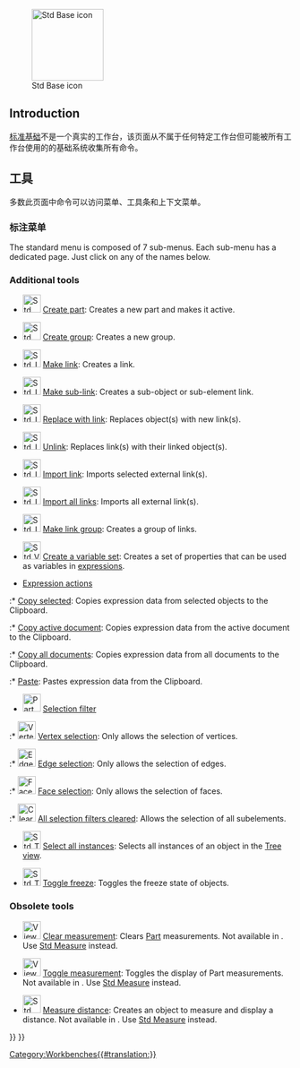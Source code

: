 <languages/>

{{Docnav
|[[Workbenches|Workbenches]]
|[[Assembly_Workbench|Assembly Workbench]]
|IconL=
|IconR=Workbench_Assembly.svg
}}

[[Image:Freecad.svg|thumb|128px|Std Base icon]]

{{TOCright}}

==Introduction==

<div class="mw-translate-fuzzy">
[[Std_Base/zh-hans|标准基础]]不是一个真实的工作台，该页面从不属于任何特定工作台但可能被所有工作台使用的的基础系统收集所有命令。
</div>

<span id="Tools"></span>
<div class="mw-translate-fuzzy">
== 工具 ==
</div>

<div class="mw-translate-fuzzy">
多数此页面中命令可以访问菜单、工具条和上下文菜单。
</div>

<span id="Standard_menu_tools"></span>
<div class="mw-translate-fuzzy">
=== 标注菜单 ===
</div>

The standard menu is composed of 7 sub-menus. Each sub-menu has a dedicated page. Just click on any of the names below.

<!--Please keep info below synchronized with Std_Base, Standard_Menu, Std_File_Menu etc.-->
{{StdMenu
|
[[Std_File_Menu|File]]
&nbsp;&nbsp;&nbsp;
[[Std_Edit_Menu|Edit]]
&nbsp;&nbsp;&nbsp;
[[Std_View_Menu|View]]
&nbsp;&nbsp;&nbsp;
[[Std_Tools_Menu|Tools]]
&nbsp;&nbsp;&nbsp;
[[Std_Macro_Menu|Macro]]
&nbsp;&nbsp;&nbsp;
[[Std_Windows_Menu|Windows]]
&nbsp;&nbsp;&nbsp;
[[Std_Help_Menu|Help]]
}}

===Additional tools===

* [[File:Std_Part.svg|32px]] [[Std_Part|Create part]]: Creates a new part and makes it active.

* [[File:Std_Group.svg|32px]] [[Std_Group|Create group]]: Creates a new group.

* [[File:Std_LinkMake.svg|32px]] [[Std_LinkMake|Make link]]: Creates a link.

* [[File:Std_LinkMakeRelative.svg|32px]] [[Std_LinkMakeRelative|Make sub-link]]: Creates a sub-object or sub-element link.

* [[File:Std_LinkReplace.svg|32px]] [[Std_LinkReplace|Replace with link]]: Replaces object(s) with new link(s).

* [[File:Std_LinkUnlink.svg|32px]] [[Std_LinkUnlink|Unlink]]: Replaces link(s) with their linked object(s).

* [[File:Std_LinkImport.svg|32px]] [[Std_LinkImport|Import link]]: Imports selected external link(s).

* [[File:Std_LinkImportAll.svg|32px]] [[Std_LinkImportAll|Import all links]]: Imports all external link(s).

* [[File:Std_LinkMakeGroup.svg|32px]] [[Std_LinkMakeGroup|Make link group]]: Creates a group of links.

* [[File:Std_VarSet.svg|32px]] [[Std_VarSet|Create a variable set]]: Creates a set of properties that can be used as variables in [[Expressions|expressions]]. {{Version|1.0}}

* [[Std_Expressions|Expression actions]]

:* [[Std_Expressions#Copy_selected|Copy selected]]: Copies expression data from selected objects to the Clipboard.

:* [[Std_Expressions#Copy_active_document|Copy active document]]: Copies expression data from the active document to the Clipboard.

:* [[Std_Expressions#Copy_all_documents|Copy all documents]]: Copies expression data from all documents to the Clipboard.

:* [[Std_Expressions#Paste|Paste]]: Pastes expression data from the Clipboard.

* [[Image:Part_SelectFilter.svg|32px]] [[Part_SelectFilter|Selection filter]] {{Emphasis|-- Available if the [[Part_Workbench|Part Workbench]] or the [[PartDesign_Workbench|PartDesign Workbench]] has been loaded.}} {{Version|1.0}}

:* [[Image:Vertex-selection.svg|32px]] [[Part_SelectFilter#Vertex_selection|Vertex selection]]: Only allows the selection of vertices.

:* [[Image:Edge-selection.svg|32px]] [[Part_SelectFilter#Edge_selection|Edge selection]]: Only allows the selection of edges.

:* [[Image:Face-selection.svg|32px]] [[Part_SelectFilter#Face_selection|Face selection]]: Only allows the selection of faces.

:* [[Image:Clear-selection.svg|32px]] [[Part_SelectFilter#All_selection_filters_cleared|All selection filters cleared]]: Allows the selection of all subelements.

* [[File:Std_TreeSelectAllInstances.svg|32px]] [[Std_TreeSelectAllInstances|Select all instances]]: Selects all instances of an object in the [[Tree_view|Tree view]].

* [[File:Std_ToggleFreeze.svg|32px]] [[Std_ToggleFreeze|Toggle freeze]]: Toggles the freeze state of objects. {{Emphasis|-- Not available in the [[PartDesign_Workbench|PartDesign Workbench]].}} {{Version|1.0}}

===Obsolete tools===

* [[Image:View_Measure_Clear_All.svg|32px]] [[View_Measure_Clear_All|Clear measurement]]: Clears [[Part_Workbench|Part]]  measurements. Not available in {{VersionPlus|1.0}}. Use [[Std Measure|Std Measure]] instead.

* [[Image:View_Measure_Toggle_All.svg|32px]] [[View_Measure_Toggle_All|Toggle measurement]]: Toggles the display of Part measurements. Not available in {{VersionPlus|1.0}}. Use [[Std Measure|Std Measure]] instead.

* [[Image:Std_MeasureDistance.svg|32px]] [[Std_MeasureDistance|Measure distance]]: Creates an object to measure and display a distance. Not available in {{VersionPlus|1.0}}. Use [[Std Measure|Std Measure]] instead.


{{Docnav
|[[Workbenches|Workbenches]]
|[[Assembly_Workbench|Assembly Workbench]]
|IconL=
|IconR=Workbench_Assembly.svg
}}

{{Std_Base_navi{{#translation:}}}}
{{Userdocnavi{{#translation:}}}}
[[Category:Workbenches{{#translation:}}]]